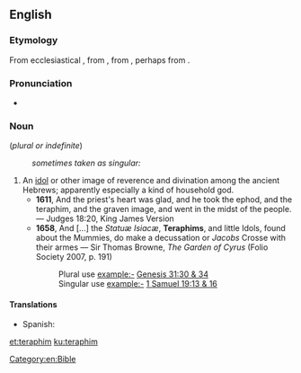 ==English==

===Etymology===
From ecclesiastical {{etyl|la|en}} {{term|theraphim|lang=la}}, from {{etyl|grc|en}} {{term|θεραφίν|tr=theraphin|lang=grc}}, from {{etyl|he|en}} {{term|תְּרָפִים||household gods|tr=t'rafím|lang=he}}, perhaps from {{etyl|sem-jar|en}}.

===Pronunciation===
* {{IPA|/ˈtɛɹəfɪm/|lang=en}}

===Noun===
{{head|en}} (''plural or indefinite'')

: ''sometimes taken as singular:''

{{en-noun}}

# An [[idol]] or other image of reverence and divination among the ancient Hebrews; apparently especially a kind of household god.
#* '''1611''', And the priest's heart was glad, and he took the ephod, and the teraphim, and the graven image, and went in the midst of the people. — Judges 18:20, King James Version
#* '''1658''', And [...] the ''Statuæ Isiacæ'', '''Teraphims''', and little Idols, found about the Mummies, do make a decussation or ''Jacobs'' Crosse with their armes — Sir Thomas Browne, ''The Garden of Cyrus'' (Folio Society 2007, p. 191)
#*: Plural use example:- [http://en.wikisource.org/wiki/Bible_%28World_English%29/Genesis#Chapter_31 Genesis 31:30 & 34]
#*: Singular use example:- [http://en.wikisource.org/wiki/Bible_%28World_English%29/1_Samuel#Chapter_19 1 Samuel 19:13 & 16]

====Translations====
{{trans-top|An idol or other image}}
* Spanish: {{t|es|terafim|m}}
{{trans-mid}}
{{trans-bottom}}

[[Category:en:Bible]]

[[et:teraphim]]
[[ku:teraphim]]